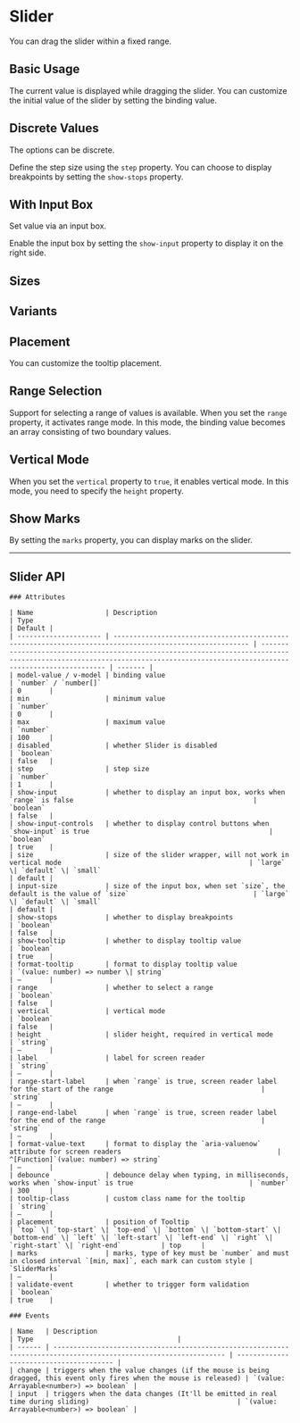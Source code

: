 
<Meta of={SliderStories} />

# Slider

You can drag the slider within a fixed range.

## Basic Usage

The current value is displayed while dragging the slider. You can customize the initial value of the slider by setting the binding value.

<Canvas withToolbar={true} of={SliderStories.BasicUsage} />

## Discrete Values

The options can be discrete.

Define the step size using the `step` property. You can choose to display breakpoints by setting the `show-stops` property.

<Canvas withToolbar={true} of={SliderStories.Discrete} />

## With Input Box

Set value via an input box.

Enable the input box by setting the `show-input` property to display it on the right side.

<Canvas withToolbar={true} of={SliderStories.WithInput} />

## Sizes

<Canvas withToolbar={true} of={SliderStories.Sizes} />

## Variants

<Canvas withToolbar={true} of={SliderStories.Variants} />

## Placement

You can customize the tooltip placement.

<Canvas withToolbar={true} of={SliderStories.Placement} />

## Range Selection

Support for selecting a range of values is available. When you set the `range` property, it activates range mode. In this mode, the binding value
becomes an array consisting of two boundary values.

<Canvas withToolbar={true} of={SliderStories.RangeSelection} />

## Vertical Mode

When you set the `vertical` property to `true`, it enables vertical mode. In this mode, you need to specify the `height` property.

<Canvas withToolbar={true} of={SliderStories.Vertical} />

## Show Marks

By setting the `marks` property, you can display marks on the slider.

<Canvas withToolbar={true} of={SliderStories.Marks} />

***

## Slider API

<div style={{ marginTop: '30px' }}>

	### Attributes

	| Name                  | Description                                                                                              | Type                                                                                                                                                                        | Default |
	| --------------------- | -------------------------------------------------------------------------------------------------------- | --------------------------------------------------------------------------------------------------------------------------------------------------------------------------- | ------- |
	| model-value / v-model | binding value                                                                                            | `number` / `number[]`                                                                                                                                                       | 0       |
	| min                   | minimum value                                                                                            | `number`                                                                                                                                                                    | 0       |
	| max                   | maximum value                                                                                            | `number`                                                                                                                                                                    | 100     |
	| disabled              | whether Slider is disabled                                                                               | `boolean`                                                                                                                                                                   | false   |
	| step                  | step size                                                                                                | `number`                                                                                                                                                                    | 1       |
	| show-input            | whether to display an input box, works when `range` is false                                             | `boolean`                                                                                                                                                                   | false   |
	| show-input-controls   | whether to display control buttons when `show-input` is true                                             | `boolean`                                                                                                                                                                   | true    |
	| size                  | size of the slider wrapper, will not work in vertical mode                                               | `large` \| `default` \| `small`                                                                                                                                             | default |
	| input-size            | size of the input box, when set `size`, the default is the value of `size`                               | `large` \| `default` \| `small`                                                                                                                                             | default |
	| show-stops            | whether to display breakpoints                                                                           | `boolean`                                                                                                                                                                   | false   |
	| show-tooltip          | whether to display tooltip value                                                                         | `boolean`                                                                                                                                                                   | true    |
	| format-tooltip        | format to display tooltip value                                                                          | `(value: number) => number \| string`                                                                                                                                       | —       |
	| range                 | whether to select a range                                                                                | `boolean`                                                                                                                                                                   | false   |
	| vertical              | vertical mode                                                                                            | `boolean`                                                                                                                                                                   | false   |
	| height                | slider height, required in vertical mode                                                                 | `string`                                                                                                                                                                    | —       |
	| label                 | label for screen reader                                                                                  | `string`                                                                                                                                                                    | —       |
	| range-start-label     | when `range` is true, screen reader label for the start of the range                                     | `string`                                                                                                                                                                    | —       |
	| range-end-label       | when `range` is true, screen reader label for the end of the range                                       | `string`                                                                                                                                                                    | —       |
	| format-value-text     | format to display the `aria-valuenow` attribute for screen readers                                       | ^[Function]`(value: number) => string`                                                                                                                                      | —       |
	| debounce              | debounce delay when typing, in milliseconds, works when `show-input` is true                             | `number`                                                                                                                                                                    | 300     |
	| tooltip-class         | custom class name for the tooltip                                                                        | `string`                                                                                                                                                                    | —       |
	| placement             | position of Tooltip                                                                                      | `top` \| `top-start` \| `top-end` \| `bottom` \| `bottom-start` \| `bottom-end` \| `left` \| `left-start` \| `left-end` \| `right` \| `right-start` \| `right-end`          | top     |
	| marks                 | marks, type of key must be `number` and must in closed interval `[min, max]`, each mark can custom style | `SliderMarks`                                                                                                                                                               | —       |
	| validate-event        | whether to trigger form validation                                                                       | `boolean`                                                                                                                                                                   | true    |

	### Events

	| Name   | Description                                                                                                       | Type                                    |
	| ------ | ----------------------------------------------------------------------------------------------------------------- | --------------------------------------- |
	| change | triggers when the value changes (if the mouse is being dragged, this event only fires when the mouse is released) | `(value: Arrayable<number>) => boolean` |
	| input  | triggers when the data changes (It'll be emitted in real time during sliding)                                     | `(value: Arrayable<number>) => boolean` |
</div>
